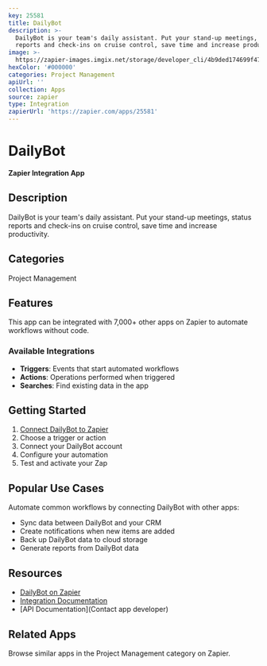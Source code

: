 ```yaml
---
key: 25581
title: DailyBot
description: >-
  DailyBot is your team's daily assistant. Put your stand-up meetings, status
  reports and check-ins on cruise control, save time and increase productivity.
image: >-
  https://zapier-images.imgix.net/storage/developer_cli/4b9ded174699f4769f2ada6b69e5d5c0.png?auto=format%2Ccompress&ixlib=python-3.0.0&q=50
hexColor: '#000000'
categories: Project Management
apiUrl: ''
collection: Apps
source: zapier
type: Integration
zapierUrl: 'https://zapier.com/apps/25581'
---
```

# DailyBot

**Zapier Integration App**

## Description

DailyBot is your team's daily assistant. Put your stand-up meetings, status reports and check-ins on cruise control, save time and increase productivity.

## Categories

Project Management

## Features

This app can be integrated with 7,000+ other apps on Zapier to automate workflows without code.

### Available Integrations

- **Triggers**: Events that start automated workflows
- **Actions**: Operations performed when triggered
- **Searches**: Find existing data in the app

## Getting Started

1. [Connect DailyBot to Zapier](https://zapier.com/apps/25581)
2. Choose a trigger or action
3. Connect your DailyBot account
4. Configure your automation
5. Test and activate your Zap

## Popular Use Cases

Automate common workflows by connecting DailyBot with other apps:

- Sync data between DailyBot and your CRM
- Create notifications when new items are added
- Back up DailyBot data to cloud storage
- Generate reports from DailyBot data

## Resources

- [DailyBot on Zapier](https://zapier.com/apps/25581)
- [Integration Documentation](https://zapier.com/apps/25581/integrations)
- [API Documentation](Contact app developer)

## Related Apps

Browse similar apps in the Project Management category on Zapier.
